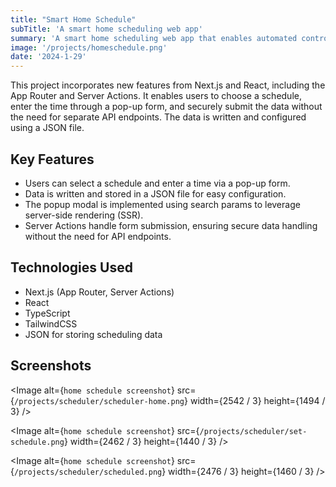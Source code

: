 ```yaml
---
title: "Smart Home Schedule"
subTitle: 'A smart home scheduling web app'
summary: 'A smart home scheduling web app that enables automated control of smart devices via user-set schedules'
image: '/projects/homeschedule.png'
date: '2024-1-29'
---
```


This project incorporates new features from Next.js and React, including the App Router and Server Actions. 
It enables users to choose a schedule, enter the time through a pop-up form, and securely submit the data 
without the need for separate API endpoints. The data is written and configured using a JSON file.

## Key Features

- Users can select a schedule and enter a time via a pop-up form.
- Data is written and stored in a JSON file for easy configuration.
- The popup modal is implemented using search params to leverage server-side rendering (SSR).
- Server Actions handle form submission, ensuring secure data handling without the need for API endpoints.

## Technologies Used

- Next.js (App Router, Server Actions)
- React
- TypeScript
- TailwindCSS
- JSON for storing scheduling data

## Screenshots

<Image
  alt={`home schedule screenshot`}
  src={`/projects/scheduler/scheduler-home.png`}
  width={2542 / 3}
  height={1494 / 3}
/>

<Image
  alt={`home schedule screenshot`}
  src={`/projects/scheduler/set-schedule.png`}
  width={2462 / 3}
  height={1440 / 3}
/>

<Image
  alt={`home schedule screenshot`}
  src={`/projects/scheduler/scheduled.png`}
  width={2476 / 3}
  height={1460 / 3}
/>